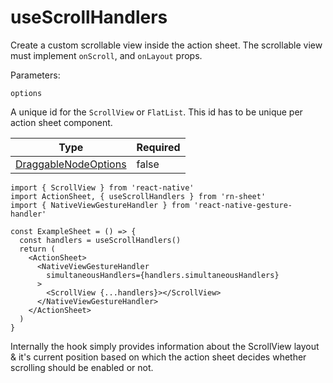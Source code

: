 
# useScrollHandlers

Create a custom scrollable view inside the action sheet. The scrollable view must implement `onScroll`, and `onLayout` props.

Parameters:

`options`

A unique id for the `ScrollView` or `FlatList`. This id has to be unique per action sheet component.

| Type                                           | Required |
| ---------------------------------------------- | -------- |
| [DraggableNodeOptions](./draggablenodeoptions) | false    |

```tsx
import { ScrollView } from 'react-native'
import ActionSheet, { useScrollHandlers } from 'rn-sheet'
import { NativeViewGestureHandler } from 'react-native-gesture-handler'

const ExampleSheet = () => {
  const handlers = useScrollHandlers()
  return (
    <ActionSheet>
      <NativeViewGestureHandler
        simultaneousHandlers={handlers.simultaneousHandlers}
      >
        <ScrollView {...handlers}></ScrollView>
      </NativeViewGestureHandler>
    </ActionSheet>
  )
}
```

<Callout>
  Internally the hook simply provides information about the ScrollView layout &
  it's current position based on which the action sheet decides whether
  scrolling should be enabled or not.
</Callout>
